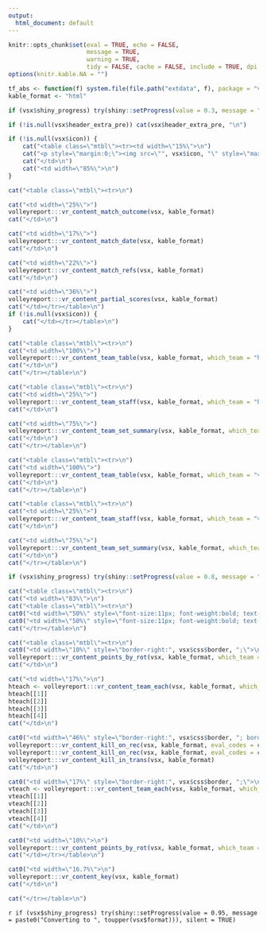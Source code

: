 ```yaml
---
output:
  html_document: default
---
```


```r

knitr::opts_chunk$set(eval = TRUE, echo = FALSE, 
                      message = TRUE, 
                      warning = TRUE, 
                      tidy = FALSE, cache = FALSE, include = TRUE, dpi = 72, fig.width = 12, fig.height = 8, fig.align = "center", results = "markup")
options(knitr.kable.NA = "")

tf_abs <- function(f) system.file(file.path("extdata", f), package = "volleyreport")
kable_format <- "html"

```

<style>.main {width: 1100px;}

#main .nav-pills > li > a:hover {
  background-color: #18348E;
}

#main .nav-pills > li.active > a,
#main .nav-pills > li.active > a:hover,
#main .nav-pills > li.active > a:focus {
  background-color: #18348E;
}

h1,h2,h3,h4,h5,h6,legend{ color:#18348E; }

#content{ max-width: 95% }

#content pre { background:#f3f6f6; color:#404040; }
#content pre.sourceCode{ background-color: #FFF; }

#nav-top span.glyphicon { color:#18348E; }
a { color:#18348E; /*#060F6A;*/
}

#main a {
    background-image: linear-gradient(180deg,#18349e,#18349e);
    color:#18348e;
}

#postamble .date {
    color: #211103; /*#f8e5ee;*/
}

#content .highlighted{
    background:#FACB01;
}

#content .row > div {
  border: 1px solid grey;
}

#main .row > div {
  border: 1px solid grey;
}

thead > tr { border: 1px solid `r vsx$css$header_colour` }

.table { margin-bottom: 8px; }

.wcol { padding-left: 2px; padding-right: 2px; }
.widetable { width: 100%; }

.mtbl { width: 100%; }
.mtbl > tbody > tr { background: #fff; }
.mtbl td, .mtbl th { vertical-align: top; padding: 3px; }
</style>

```r
if (vsx$shiny_progress) try(shiny::setProgress(value = 0.3, message = "Generating header"), silent = TRUE)
```

```r

if (!is.null(vsx$header_extra_pre)) cat(vsx$header_extra_pre, "\n")

if (!is.null(vsx$icon)) {
    cat("<table class=\"mtbl\"><tr><td width=\"15%\">\n")
    cat("<p style=\"margin:0;\"><img src=\"", vsx$icon, "\" style=\"max-width: 90%; max-height: 90%;\" /></p>\n", sep = "")
    cat("</td>\n")
    cat("<td width=\"85%\">\n")
}

cat("<table class=\"mtbl\"><tr>\n")

cat("<td width=\"25%\">")
volleyreport:::vr_content_match_outcome(vsx, kable_format)
cat("</td>\n")

cat("<td width=\"17%\">")
volleyreport:::vr_content_match_date(vsx, kable_format)
cat("</td>\n")

cat("<td width=\"22%\">")
volleyreport:::vr_content_match_refs(vsx, kable_format)
cat("</td>\n")

cat("<td width=\"36%\">")
volleyreport:::vr_content_partial_scores(vsx, kable_format)
cat("</td></tr></table>\n")
if (!is.null(vsx$icon)) {
    cat("</td></tr></table>\n")
}
```

```r
cat("<table class=\"mtbl\"><tr>\n")
cat("<td width=\"100%\">")
volleyreport:::vr_content_team_table(vsx, kable_format, which_team = "home")
cat("</td>\n")
cat("</tr></table>\n")

```

```r
cat("<table class=\"mtbl\"><tr>\n")
cat("<td width=\"25%\">")
volleyreport:::vr_content_team_staff(vsx, kable_format, which_team = "home")
cat("</td>\n")

cat("<td width=\"75%\">")
volleyreport:::vr_content_team_set_summary(vsx, kable_format, which_team = "home")
cat("</td>\n")
cat("</tr></table>\n")

```

```r
cat("<table class=\"mtbl\"><tr>\n")
cat("<td width=\"100%\">")
volleyreport:::vr_content_team_table(vsx, kable_format, which_team = "visiting")
cat("</td>\n")
cat("</tr></table>\n")

```

```r
cat("<table class=\"mtbl\"><tr>\n")
cat("<td width=\"25%\">")
volleyreport:::vr_content_team_staff(vsx, kable_format, which_team = "visiting")
cat("</td>\n")

cat("<td width=\"75%\">")
volleyreport:::vr_content_team_set_summary(vsx, kable_format, which_team = "visiting")
cat("</td>\n")
cat("</tr></table>\n")

```

```r
if (vsx$shiny_progress) try(shiny::setProgress(value = 0.8, message = "Generating footer"), silent = TRUE)
```

```r
cat("<table class=\"mtbl\"><tr>\n")
cat("<td width=\"83%\">\n")
cat("<table class=\"mtbl\"><tr>\n")
cat0("<td width=\"50%\" style=\"font-size:11px; font-weight:bold; text-align:center; border-left:", vsx$css$border, "; border-top:", vsx$css$border, ";\">", vsx$meta$teams$team[1], "</td>\n")
cat0("<td width=\"50%\" style=\"font-size:11px; font-weight:bold; text-align:center; border-left:", vsx$css$border, "; border-top:", vsx$css$border, "; border-right:", vsx$css$border, ";\">", vsx$meta$teams$team[2], "</td>\n")
cat("</tr></table>\n")
```

```r
cat("<table class=\"mtbl\"><tr>\n")
cat0("<td width=\"10%\" style=\"border-right:", vsx$css$border, ";\">\n")
volleyreport:::vr_content_points_by_rot(vsx, kable_format, which_team = "home")
cat("</td>\n")

cat("<td width=\"17%\">\n")
hteach <- volleyreport:::vr_content_team_each(vsx, kable_format, which_team = "home")
hteach[[1]]
hteach[[2]]
hteach[[3]]
hteach[[4]]
cat("</td>\n")

cat0("<td width=\"46%\" style=\"border-right:", vsx$css$border, "; border-left:", vsx$css$border, ";\">\n")
volleyreport:::vr_content_kill_on_rec(vsx, kable_format, eval_codes = c("#", "+", "#+"), hdr = "1st Attack AFTER POSITIVE RECEPTION (+#)")
volleyreport:::vr_content_kill_on_rec(vsx, kable_format, eval_codes = c("-", "!", "-/"), hdr = "1st Attack AFTER NEGATIVE RECEPTION (-!)")
volleyreport:::vr_content_kill_in_trans(vsx, kable_format)
cat("</td>\n")
```

```r
cat0("<td width=\"17%\" style=\"border-right:", vsx$css$border, ";\">\n")
vteach <- volleyreport:::vr_content_team_each(vsx, kable_format, which_team = "visiting")
vteach[[1]]
vteach[[2]]
vteach[[3]]
vteach[[4]]
cat("</td>\n")

cat0("<td width=\"10%\">\n")
volleyreport:::vr_content_points_by_rot(vsx, kable_format, which_team = "visiting")
cat("</td></tr></table>\n")

cat0("<td width=\"16.7%\">\n")
volleyreport:::vr_content_key(vsx, kable_format)
cat("</td>\n")

cat("</tr></table>\n")
```

`r if (vsx$shiny_progress) try(shiny::setProgress(value = 0.95, message = paste0("Converting to ", toupper(vsx$format))), silent = TRUE)`

